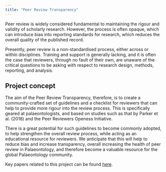 ```yaml
---
title: "Peer Review Transparency"
---
```


Peer review is widely considered fundamental to maintaining the rigour and validity of scholarly research. However, the process is often opaque, which can introduce bias into reporting standards for research, which reduces the overall quality of the published record.

Presently, peer review is a non-standardised process, either across or within disciplines. Training and support is generally lacking, and it is often the case that reviewers, through no fault of their own, are unaware of the critical questions to be asking with respect to research design, methods, reporting, and analysis.

## Project concept

The aim of the Peer Review Transparency, therefore, is to create a community-crafted set of guidelines and a checklist for reviewers that can help to provide more rigour into the review process. This is specifically geared at palaeontologists, and based on studies such as that by Parker et al. (2018) and the Peer Reviewers Openess Initiative.

There is a great potential for such guidelines to become commonly adopted, to help strengthen the overall review process, while acting as an educational resource for reviewers. We anticipate that this will help to reduce bias and increase transparency, overall increasing the health of peer review in Palaeontology, and therefore become a valuable resource for the global Palaeontology community.

Key papers related to this project can be found [here](https://github.com/Meta-Paleo/Peer-Review-Transparency/tree/master/Key%20papers).